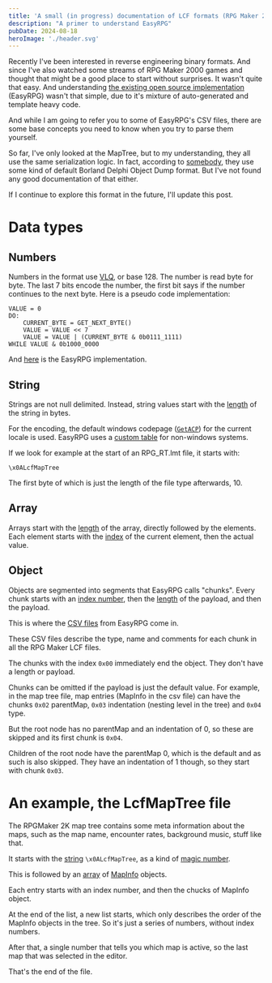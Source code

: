 ```yaml
---
title: 'A small (in progress) documentation of LCF formats (RPG Maker 2000/2003)'
description: "A primer to understand EasyRPG"
pubDate: 2024-08-18
heroImage: './header.svg'
---
```


Recently I've been interested in reverse engineering binary formats. And since I've also watched
some streams of RPG Maker 2000 games and thought that might be a good place to start without
surprises. It wasn't quite that easy. And understanding
[the existing open source implementation](https://github.com/EasyRPG/liblcf) (EasyRPG)
wasn't that simple, due to it's mixture of auto-generated and template heavy code.

And while I am going to refer you to some of EasyRPG's CSV files, there are some base concepts you
need to know when you try to parse them yourself.

So far, I've only looked at the MapTree, but to my understanding, they all use the same
serialization logic. In fact, according to
[somebody](https://community.easyrpg.org/t/proper-lcf-format-documentation/1203), they use some kind
of default Borland Delphi Object Dump format. But I've not found any good documentation of that
either.

If I continue to explore this format in the future, I'll update this post.

# Data types

## Numbers

Numbers in the format use [VLQ](https://en.wikipedia.org/wiki/Variable-length_quantity), or base
128. The number is read byte for byte. The last 7 bits encode the number, the first bit says if the
number continues to the next byte. Here is a pseudo code implementation:

```
VALUE = 0
DO:
    CURRENT_BYTE = GET_NEXT_BYTE()
    VALUE = VALUE << 7
    VALUE = VALUE | (CURRENT_BYTE & 0b0111_1111)
WHILE VALUE & 0b1000_0000
```

And
[here](https://github.com/EasyRPG/liblcf/blob/505496cb0c4ad846c5e2d346aed447ecd625f7f0/src/reader_lcf.cpp#L86)
is the EasyRPG implementation.

## String

Strings are not null delimited. Instead, string values start with the [length](#Number) of the
string in bytes.

For the encoding, the default windows codepage
([`GetACP`](https://learn.microsoft.com/de-de/windows/win32/api/winnls/nf-winnls-getacp)) for the
current locale is used. EasyRPG uses a
[custom table](https://github.com/EasyRPG/liblcf/blob/505496cb0c4ad846c5e2d346aed447ecd625f7f0/src/reader_util.cpp#L214)
for non-windows systems.

If we look for example at the start of an RPG_RT.lmt file, it starts with:

```
\x0ALcfMapTree
```

The first byte of which is just the length of the file type afterwards, 10.

## Array

Arrays start with the [length](#Number) of the array, directly followed by the elements. Each
element starts with the [index](#Number) of the current element, then the actual value.

## Object

Objects are segmented into segments that EasyRPG calls "chunks". Every chunk starts with an [index
number](#Number), then the [length](#Number) of the payload, and then the payload.

This is where the
[CSV files](https://github.com/EasyRPG/liblcf/blob/505496cb0c4ad846c5e2d346aed447ecd625f7f0/generator/csv/fields.csv)
from EasyRPG come in.

These CSV files describe the type, name and comments for each chunk in all the RPG Maker LCF files.

The chunks with the index `0x00` immediately end the object. They don't have a length or payload.

Chunks can be omitted if the payload is just the default value. For example, in the map tree file,
map entries (MapInfo in the csv file) can have the chunks `0x02` parentMap, `0x03` indentation (nesting
level in the tree) and `0x04` type.

But the root node has no parentMap and an indentation of 0, so these are skipped and its first
chunk is `0x04`.

Children of the root node have the parentMap 0, which is the default and as such is also skipped.
They have an indentation of 1 though, so they start with chunk `0x03`.

# An example, the LcfMapTree file

The RPGMaker 2K map tree contains some meta information about the maps, such as the map name,
encounter rates, background music, stuff like that.

It starts with the [string](#String) `\x0ALcfMapTree`, as a kind of
[magic number](https://en.wikipedia.org/wiki/File_format#Magic_number).

This is followed by an [array](#Array) of
[MapInfo](https://github.com/EasyRPG/liblcf/blob/505496cb0c4ad846c5e2d346aed447ecd625f7f0/generator/csv/fields.csv#L603)
objects.

Each entry starts with an index number, and then the chucks of MapInfo object.

At the end of the list, a new list starts, which only describes the order of the MapInfo objects in
the tree. So it's just a series of numbers, without index numbers.

After that, a single number that tells you which map is active, so the last map that was selected in the editor.

That's the end of the file.
